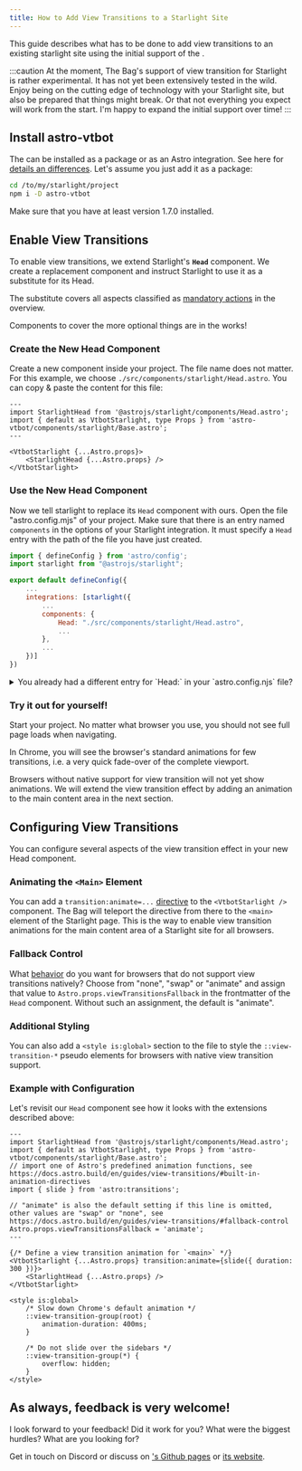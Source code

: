 ```yaml
---
title: How to Add View Transitions to a Starlight Site
---
```



This guide describes what has to be done to add view transitions to an existing starlight site using the initial support of the <BoT/>.

:::caution
At the moment, The Bag's support of view transition for Starlight is rather experimental. It has not yet been extensively tested in the wild. Enjoy being on the cutting edge of technology with your Starlight site, but also be prepared that things might break. Or that not everything you expect will work from the start. I'm happy to expand the initial support over time!
:::

## Install astro-vtbot

The <BoT/> can be installed as a package or as an Astro integration. See here for [details an differences](/library/Installation/). Let's assume you just add it as a package:

```sh
cd /to/my/starlight/project
npm i -D astro-vtbot
```
Make sure that you have at least version 1.7.0 installed.

## Enable View Transitions

To enable view transitions, we extend Starlight's  **`Head`** component. We create a replacement component and instruct Starlight to use it as a substitute for its Head.

The substitute covers all aspects classified as [mandatory actions](/jotter/starlight/#mandatory-actions) in the overview.

Components to cover the more optional things are in the works!

### Create the New Head Component
Create a new component inside your project. The file name does not matter. For this example, we choose `./src/components/starlight/Head.astro`. You can copy & paste the content for this file:

```astro title="./src/components/starlight/Head.astro"
---
import StarlightHead from '@astrojs/starlight/components/Head.astro';
import { default as VtbotStarlight, type Props } from 'astro-vtbot/components/starlight/Base.astro';
---

<VtbotStarlight {...Astro.props}>
	<StarlightHead {...Astro.props} />
</VtbotStarlight>
```

### Use the New Head Component

Now we tell starlight to replace its `Head` component with ours. Open the file "astro.config.mjs" of your project. Make sure that there is an entry named `components` in the options of your Starlight integration. It must specify a `Head` entry with the path of the file you have just created.

```js title="astro.config.mjs" {8-9}
import { defineConfig } from 'astro/config';
import starlight from "@astrojs/starlight";

export default defineConfig({
	...
	integrations: [starlight({
		...
		components: {
			Head: "./src/components/starlight/Head.astro",
			...
		},
		...
	})]
})
```

<details>

<summary>You already had a different entry for `Head:` in your `astro.config.njs` file?</summary>

> In this case you have to change the `import` of `StarlightHead` in your new `Head` component. Change the import so that it does not load Starlight's standard `Head`, but the  component you had in your components mapping before:

```astro title="./src/components/starlight/Head.astro" del={2} ins={3}
---
import StarlightHead from '@astrojs/starlight/components/Head.astro';
import StarlightHead from '/src/components/SpecialHead.astro';
...
```

</details>

### Try it out for yourself!
Start your project. No matter what browser you use, you should not see full page loads when navigating.

In Chrome, you will see the browser's standard animations for few transitions, i.e. a very quick fade-over of the complete viewport.

Browsers without native support for view transition will not yet show animations. We will extend the view transition effect by adding an animation to the main content area in the next section.

## Configuring View Transitions

You can configure several aspects of the view transition effect in your new Head component.


### Animating the `<Main>` Element

You can add a `transition:animate=...` [directive](https://docs.astro.build/en/guides/view-transitions/#built-in-animation-directives) to the `<VtbotStarlight />` component. The Bag will teleport the directive from there to the `<main>` element of the Starlight page.  This is the way to enable view transition animations for the main content area of a Starlight site for all browsers.

### Fallback Control
What [behavior](https://docs.astro.build/en/guides/view-transitions/#fallback-control) do you want for browsers that do not support view transitions natively? Choose from "none", "swap" or "animate" and assign that value to `Astro.props.viewTransitionsFallback` in the frontmatter of the `Head` component. Without such an assignment, the default is "animate".

### Additional Styling

You can also add a `<style is:global>` section to the file to style the `::view-transition-*` pseudo elements for browsers with native view transition support.

### Example with Configuration

Let's revisit our `Head` component see how it looks with the extensions described above:

```astro title="./src/components/starlight/Head.astro"
---
import StarlightHead from '@astrojs/starlight/components/Head.astro';
import { default as VtbotStarlight, type Props } from 'astro-vtbot/components/starlight/Base.astro';
// import one of Astro's predefined animation functions, see https://docs.astro.build/en/guides/view-transitions/#built-in-animation-directives
import { slide } from 'astro:transitions';

// "animate" is also the default setting if this line is omitted, other values are "swap" or "none", see https://docs.astro.build/en/guides/view-transitions/#fallback-control
Astro.props.viewTransitionsFallback = 'animate';
---

{/* Define a view transition animation for `<main>` */}
<VtbotStarlight {...Astro.props} transition:animate={slide({ duration: 300 })}>
	<StarlightHead {...Astro.props} />
</VtbotStarlight>

<style is:global>
	/* Slow down Chrome's default animation */
	::view-transition-group(root) {
		animation-duration: 400ms;
	}

	/* Do not slide over the sidebars */
	::view-transition-group(*) {
		overflow: hidden;
	}
</style>
```

## As always, feedback is very welcome!

I look forward to your feedback! Did it work for you? What were the biggest hurdles? What are you looking for?

Get in touch on Discord or discuss on [<BoT/>'s Github pages](https://github.com/martrapp/astro-vtbot) or [its website](https://github.com/martrapp/astro-vtbot-website).
